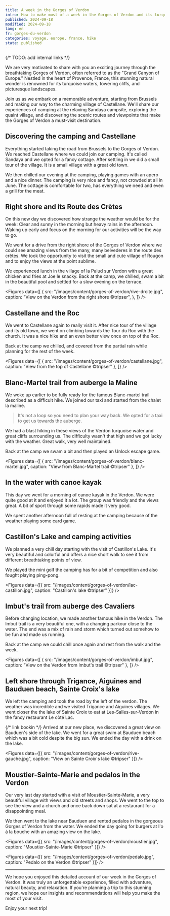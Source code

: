 ```yaml
---
title: A week in the Gorges of Verdon
intro: How to make most of a week in the Gorges of Verdon and its turquoise waters
published: 2024-09-18
modified: 2024-09-18
lang: en
fr: gorges-du-verdon
categories: voyage, europe, france, hike
state: published
---
```



{/* TODO: add internal links */}

We are very motivated to share with you an exciting journey through the breathtaking Gorges of Verdon, often referred to as the "Grand Canyon of Europe." Nestled in the heart of Provence, France, this stunning natural wonder is renowned for its turquoise waters, towering cliffs, and picturesque landscapes.

Join us as we embark on a memorable adventure, starting from Brussels and making our way to the charming village of Castellane. We'll share our experiences of camping at the relaxing Sandaya campsite, exploring the quaint village, and discovering the scenic routes and viewpoints that make the Gorges of Verdon a must-visit destination.

## Discovering the camping and Castellane

Everything started taking the road from Brussels to the Gorges of Verdon. We reached Castellane where we could join our camping. It's called Sandaya and we opted for a <MdxLink href="https://www.sandaya.fr/nos-campings/domaine-du-verdon/nos-locations/10">fancy cottage</MdxLink>. After settling in we did a small tour of the village. It is a small village with a great old town.

We then chilled our evening at the camping, playing games with an apero and a nice dinner. The camping is very nice and fancy, not crowded at all in June. The cottage is comfortable for two, has everything we need and even a grill for the meat.

## Right shore and its Route des Crètes

On this new day we discovered how strange the weather would be for the week: Clear and sunny in the morning but heavy rains in the afternoon. Waking up early and focus on the morning for our activities will be the way to go.

We went for a drive from the right shore of the Gorges of Verdon where we could see amazing views from the many, many belvederes in the route des crêtes. We took the opportunity to visit the small and <MdxLink href="https://maps.app.goo.gl/rtnTH9gg2XDmXXdw6">cute village of Rougon</MdxLink> and to enjoy the views at the point sublime.

We experienced lunch in the village of la Palud sur Verdon with a great chicken and fries at <MdxLink href="https://maps.app.goo.gl/NEENt7LQ9zGeT4dq7">Joe le snacky</MdxLink>. Back at the camp, we chilled, swam a bit in the beautiful pool and settled for a slow evening on the terrace.

<Figures
  data={[
    {
      src: "/images/content/gorges-of-verdon/rive-droite.jpg",
      caption: "View on the Verdon from the right shore ©tripser",
    },
  ]}
/>

## Castellane and the Roc

We went to Castellane again to really visit it. After nice tour of the village and its old town, we went on climbing towards the Tour du Roc with the church. It was a nice hike and an even better view once on top of the Roc.

Back at the camp we chilled, and covered from the partial rain while planning for the rest of the week.

<Figures
  data={[
    { src: "/images/content/gorges-of-verdon/castellane.jpg", caption: "View from the top of Castellane ©tripser" },
  ]}
/>

## Blanc-Martel trail from auberge la Maline

We woke up earlier to be fully ready for the <MdxLink href="https://www.alltrails.com/fr/randonnee/france/alpes-de-haute-provence/sentier-blanc-martel-gorge-du-verdon">famous Blanc-martel trail</MdxLink> described as a difficult hike. We joined our taxi and started from the chalet la maline.

> It's not a loop so you need to plan your way back. We opted for a taxi to get us towards the auberge.

We had a blast hiking in these views of the Verdon turquoise water and great cliffs surrounding us. The difficulty wasn't that high and we got lucky with the weather. Great walk, very well maintained.

Back at the camp we swam a bit and then played an Unlock escape game.

<Figures
  data={[
    { src: "/images/content/gorges-of-verdon/blanc-martel.jpg", caption: "View from Blanc-Martel trail ©tripser" },
  ]}
/>

## In the water with canoe kayak

This day we went for a morning of <MdxLink href="https://www.raftsession.com/canoe-verdon-gorges-castellane/demi-journee/">canoe kayak in the Verdon</MdxLink>. We were quite good at it and enjoyed it a lot. The group was friendly and the views great. A bit of sport through some rapids made it very good.

We spent another afternoon full of resting at the camping because of the weather playing some card game.

## Castillon's Lake and camping activities

We planned a very chill day starting with the visit of <MdxLink href="https://maps.app.goo.gl/SQX4oDrhEMYgumy5A">Castillon's Lake</MdxLink>. It's very beautiful and colorful and offers a nice short walk to see it from different breathtaking points of view.

We played the mini golf the camping has for a bit of competition and also fought playing ping-pong.

<Figures data={[{ src: "/images/content/gorges-of-verdon/lac-castillon.jpg", caption: "Castillon's lake ©tripser" }]} />

## Imbut's trail from auberge des Cavaliers

Before changing location, we made another famous hike in the Verdon. <MdxLink href="https://www.alltrails.com/fr/randonnee/france/alpes-de-haute-provence/sentier-de-l-imbut">The Imbut trail</MdxLink> is a very beautiful one, with a changing parkour close to the water. The end was a mix of rain and storm which turned out somehow to be fun and made us running.

Back at the camp we could chill once again and rest from the walk and the week.

<Figures
  data={[
    { src: "/images/content/gorges-of-verdon/imbut.jpg", caption: "View on the Verdon from Imbut's trail ©tripser" },
  ]}
/>

## Left shore through Trigance, Aiguines and Bauduen beach, Sainte Croix's lake

We left the camping and took the road by the left of the verdon. The weather was incredible and we visited Trigance and Aiguines villages. We went closer the the lake of Sainte Croix to eat at Les-Salles-sur-Verdon in the fancy restaurant <MdxLink href="https://maps.app.goo.gl/yotzPaqtaf5MS4CNA">Le côté Lac</MdxLink>.

{/* link bookin */}
Arrived at our new place, we discovered a great view on Bauduen's side of the lake. We went for a great swim at Bauduen beach which was a bit cold despite the big sun. We ended the day with a drink on the lake.

<Figures
  data={[{ src: "/images/content/gorges-of-verdon/rive-gauche.jpg", caption: "View on Sainte Croix's lake ©tripser" }]}
/>

## Moustier-Sainte-Marie and pedalos in the Verdon

Our very last day started with a visit of <MdxLink href="https://maps.app.goo.gl/siCtYiu4sTiDK8ZeA">Moustier-Sainte-Marie</MdxLink>, a very beautiful village with views and old streets and shops. We went to the top to see the view and a church and once back down sat at a restaurant for a disappointing meal.

We then went to the lake near Bauduen and rented pedalos in the gorgeous Gorges of Verdon from the water. We ended the day going for burgers at <MdxLink href="https://maps.app.goo.gl/yPr6dXbTPfEfBwfv5">l'o à la bouche</MdxLink> with an amazing view on the lake.

<Figures data={[{ src: "/images/content/gorges-of-verdon/moustier.jpg", caption: "Moustier-Sainte-Marie ©tripser" }]} />

<Figures data={[{ src: "/images/content/gorges-of-verdon/pedalo.jpg", caption: "Pedalo on the Verdon ©tripser" }]} />

---

We hope you enjoyed this detailed account of our week in the Gorges of Verdon. It was truly an unforgettable experience, filled with adventure, natural beauty, and relaxation. If you're planning a trip to this stunning region, we hope our insights and recommendations will help you make the most of your visit.

Enjoy your next trip!

